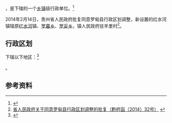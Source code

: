 {{中国乡级行政区|52/27/28/106/000}}

'''{{PAGENAMEBASE}}'''，是{{PRC admin/fullname|52/27/28/106/000|3}}下辖的一个[[乡镇|乡镇]]级行政单位。<ref>{{PRC admin/ref sgc|{{PRC admin/parent|52/27/28/106/000}}}}</ref>

2014年2月14日，贵州省人民政府批复同意罗甸县行政区划调整，新设置的红水河镇辖原[[红水河|红水河]]镇、[[罗暮乡|罗暮乡]]、[[罗妥乡|罗妥乡]]，镇人民政府驻羊里村<ref>[http://www.gzgov.gov.cn/xxgk/jbxxgk/fgwj/zfwj/qfh/201507/t20150703_298192.html 省人民政府关于同意罗甸县行政区划调整的批复（黔府函〔2014〕32号）] {{webarchive|url=https://web.archive.org/web/20170831082813/http://www.gzgov.gov.cn/xxgk/jbxxgk/fgwj/zfwj/qfh/201507/t20150703_298192.html |date=2017-08-31 }}</ref>。

== 行政区划 ==

{{PAGENAMEBASE}}下辖以下地区：<ref>{{PRC admin/ref sgc|52/27/28/106/000}}</ref>

{{PRC admin/children|52/27/28/106/000}}。

== 参考资料 ==

{{reflist}}

{{行政区划小作品}}
{{PRC admin/navcat|52/27/28/106/000}}